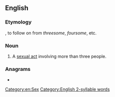 ==English==

===Etymology===
{{suffix|en|more|some}}, to follow on from ''threesome'', ''foursome'', etc.

===Noun===
{{en-noun}}

# {{lb|en|rare|slang}} A [[sexual act]] involving more than three people.

===Anagrams===
* {{anagrams|en|merosome|some more}}

[[Category:en:Sex]]
[[Category:English 2-syllable words]]